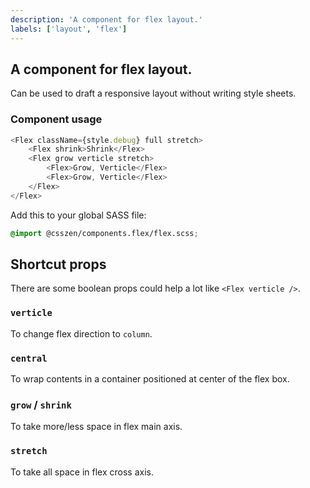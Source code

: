 ```yaml
---
description: 'A component for flex layout.'
labels: ['layout', 'flex']
---
```



## A component for flex layout.

Can be used to draft a responsive layout without writing style sheets.

### Component usage

```js
<Flex className={style.debug} full stretch>
    <Flex shrink>Shrink</Flex>
    <Flex grow verticle stretch>
        <Flex>Grow, Verticle</Flex>
        <Flex>Grow, Verticle</Flex>
    </Flex>
</Flex>
```

Add this to your global SASS file:

```scss
@import @csszen/components.flex/flex.scss;
```

## Shortcut props

There are some boolean props could help a lot like `<Flex verticle />`.

### `verticle`

To change flex direction to `column`.

### `central`

To wrap contents in a container positioned at center of the flex box.

### `grow` / `shrink`

To take more/less space in flex main axis.

### `stretch`

To take all space in flex cross axis.
